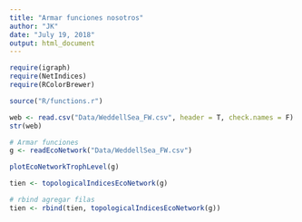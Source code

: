 ```yaml
---
title: "Armar funciones nosotros"
author: "JK"
date: "July 19, 2018"
output: html_document
---
```


```r
require(igraph)
require(NetIndices)
require(RColorBrewer)

source("R/functions.r")

web <- read.csv("Data/WeddellSea_FW.csv", header = T, check.names = F)
str(web)

# Armar funciones
g <- readEcoNetwork("Data/WeddellSea_FW.csv")

plotEcoNetworkTrophLevel(g)

tien <- topologicalIndicesEcoNetwork(g)

# rbind agregar filas
tien <- rbind(tien, topologicalIndicesEcoNetwork(g))

```



```r

```



```r

```


